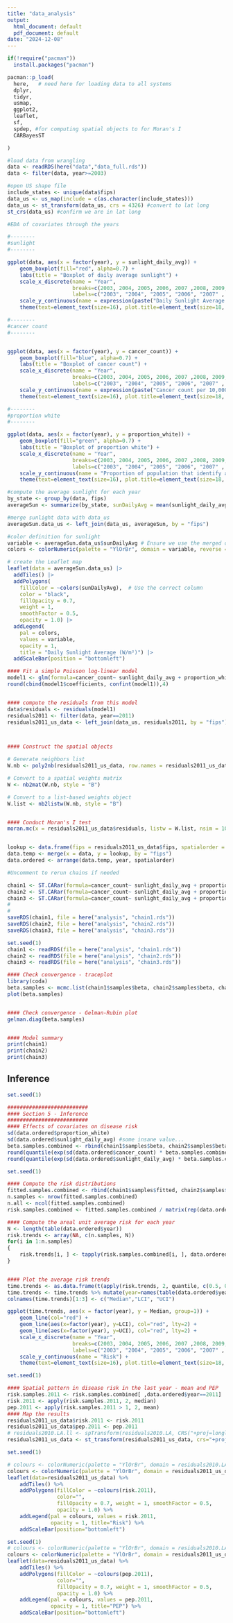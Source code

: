 ```yaml
---
title: "data_analysis"
output:
  html_document: default
  pdf_document: default
date: "2024-12-08"
---
```



```r
if(!require("pacman"))
  install.packages("pacman")

pacman::p_load(
  here,   # need here for loading data to all systems
  dplyr,
  tidyr,
  usmap,
  ggplot2, 
  leaflet,
  sf,
  spdep, #for computing spatial objects to for Moran's I
  CARBayesST

)
```

```r
#load data from wrangling
data <- readRDS(here("data","data_full.rds"))
data <- filter(data, year>=2003)

#open US shape file
include_states <- unique(data$fips)
data_us <- us_map(include = c(as.character(include_states)))
data_us <- st_transform(data_us, crs = 4326) #convert to lat long
st_crs(data_us) #confirm we are in lat long

```

```r

#EDA of covariates through the years

#--------
#sunlight
#--------

ggplot(data, aes(x = factor(year), y = sunlight_daily_avg)) +
    geom_boxplot(fill="red", alpha=0.7) + 
    labs(title = "Boxplot of daily average sunlight") + 
    scale_x_discrete(name = "Year", 
                     breaks=c(2003, 2004, 2005, 2006, 2007 ,2008, 2009, 2010, 2011), 
                     labels=c("2003", "2004", "2005", "2006", "2007" , "2008", "2009", "2010", "2011")) +
    scale_y_continuous(name = expression(paste("Daily Sunlight Average (W/m"^"2)"))) + 
    theme(text=element_text(size=16), plot.title=element_text(size=18, face="bold"))

#--------
#cancer count
#--------


ggplot(data, aes(x = factor(year), y = cancer_count)) +
    geom_boxplot(fill="blue", alpha=0.7) + 
    labs(title = "Boxplot of cancer count") + 
    scale_x_discrete(name = "Year", 
                     breaks=c(2003, 2004, 2005, 2006, 2007 ,2008, 2009, 2010, 2011), 
                     labels=c("2003", "2004", "2005", "2006", "2007" , "2008", "2009", "2010", "2011")) +
    scale_y_continuous(name = expression(paste("Cancer count per 10,000 people"))) + 
    theme(text=element_text(size=16), plot.title=element_text(size=18, face="bold"))

#--------
#proportion white
#--------

ggplot(data, aes(x = factor(year), y = proportion_white)) +
    geom_boxplot(fill="green", alpha=0.7) + 
    labs(title = "Boxplot of proportion white") + 
    scale_x_discrete(name = "Year", 
                     breaks=c(2003, 2004, 2005, 2006, 2007 ,2008, 2009, 2010, 2011), 
                     labels=c("2003", "2004", "2005", "2006", "2007" , "2008", "2009", "2010", "2011")) +
    scale_y_continuous(name = "Proportion of population that identify as white") + 
    theme(text=element_text(size=16), plot.title=element_text(size=18, face="bold"))

```


```r
#compute the average sunlight for each year
by_state <- group_by(data, fips)
averageSun <- summarize(by_state, sunDailyAvg = mean(sunlight_daily_avg, na.rm=T))

#merge sunlight data with data_us
averageSun.data_us <- left_join(data_us, averageSun, by = "fips")

#color definition for sunlight
variable <- averageSun.data_us$sunDailyAvg # Ensure we use the merged data column
colors <- colorNumeric(palette = "YlOrBr", domain = variable, reverse = FALSE)

# create the Leaflet map
leaflet(data = averageSun.data_us) |>
  addTiles() |>
  addPolygons(
    fillColor = ~colors(sunDailyAvg),  # Use the correct column
    color = "black",  
    fillOpacity = 0.7,
    weight = 1,
    smoothFactor = 0.5,
    opacity = 1.0) |>
  addLegend(
    pal = colors,
    values = variable,
    opacity = 1,
    title = "Daily Sunlight Average (W/m²)") |>
  addScaleBar(position = "bottomleft")

```

```r


#### Fit a simple Poisson log-linear model
model1 <- glm(formula=cancer_count~ sunlight_daily_avg + proportion_white, family="poisson", data=data)
round(cbind(model1$coefficients, confint(model1)),4)


#### compute the residuals from this model
data$residuals <- residuals(model1)
residuals2011 <- filter(data, year==2011)
residuals2011_us_data <- left_join(data_us, residuals2011, by = "fips")



#### Construct the spatial objects

# Generate neighbors list
W.nb <- poly2nb(residuals2011_us_data, row.names = residuals2011_us_data$fips)

# Convert to a spatial weights matrix
W <- nb2mat(W.nb, style = "B")

# Convert to a list-based weights object
W.list <- nb2listw(W.nb, style = "B")


#### Conduct Moran's I test
moran.mc(x = residuals2011_us_data$residuals, listw = W.list, nsim = 10000)



```

```r


lookup <- data.frame(fips = residuals2011_us_data$fips, spatialorder = 1:nrow(residuals2011_us_data))
data.temp <- merge(x = data, y = lookup, by = "fips")
data.ordered <- arrange(data.temp, year, spatialorder)

#Uncomment to rerun chains if needed

chain1 <- ST.CARar(formula=cancer_count~ sunlight_daily_avg + proportion_white, family="poisson", data=data.ordered, W=W, burnin=200000, n.sample=2200000, thin=1000, verbose=FALSE, AR = 1)
chain2 <- ST.CARar(formula=cancer_count~ sunlight_daily_avg + proportion_white, family="poisson", data=data.ordered, W=W, burnin=200000, n.sample=2200000, thin=1000, verbose=FALSE, AR = 1)
chain3 <- ST.CARar(formula=cancer_count~ sunlight_daily_avg + proportion_white, family="poisson", data=data.ordered, W=W, burnin=200000, n.sample=2200000, thin=1000, verbose=FALSE, AR = 1)
# 
# 
saveRDS(chain1, file = here("analysis", "chain1.rds"))
saveRDS(chain2, file = here("analysis", "chain2.rds"))
saveRDS(chain3, file = here("analysis", "chain3.rds"))

```


```r
set.seed(1)
chain1 <- readRDS(file = here("analysis", "chain1.rds"))
chain2 <- readRDS(file = here("analysis", "chain2.rds"))
chain3 <- readRDS(file = here("analysis", "chain3.rds"))

#### Check convergence - traceplot
library(coda)
beta.samples <- mcmc.list(chain1$samples$beta, chain2$samples$beta, chain3$samples$beta)
plot(beta.samples)


#### Check convergence - Gelman-Rubin plot
gelman.diag(beta.samples)


#### Model summary
print(chain1)
print(chain2)
print(chain3)
```



## Inference

```r
set.seed(1)

##########################
#### Section 5 - Inference
##########################
#### Effects of covariates on disease risk
sd(data.ordered$proportion_white)
sd(data.ordered$sunlight_daily_avg) #some insane value...
beta.samples.combined <- rbind(chain1$samples$beta, chain2$samples$beta, chain3$samples$beta)
round(quantile(exp(sd(data.ordered$cancer_count) * beta.samples.combined[ ,2]), c(0.5, 0.025, 0.975)),3)
round(quantile(exp(sd(data.ordered$sunlight_daily_avg) * beta.samples.combined[ ,3]), c(0.5, 0.025, 0.975)),3)
```


```r
set.seed(1)

#### Compute the risk distributions
fitted.samples.combined <- rbind(chain1$samples$fitted, chain2$samples$fitted, chain3$samples$fitted)
n.samples <- nrow(fitted.samples.combined)
n.all <- ncol(fitted.samples.combined)
risk.samples.combined <- fitted.samples.combined / matrix(rep(data.ordered$cancer_count, n.samples), nrow=n.samples, ncol=n.all, byrow=TRUE) 

#### Compute the areal unit average risk for each year
N <- length(table(data.ordered$year))
risk.trends <- array(NA, c(n.samples, N))
for(i in 1:n.samples)
{
    risk.trends[i, ] <- tapply(risk.samples.combined[i, ], data.ordered$year, mean)
}


#### Plot the average risk trends
time.trends <- as.data.frame(t(apply(risk.trends, 2, quantile, c(0.5, 0.025, 0.975))))
time.trends <- time.trends %>% mutate(year=names(table(data.ordered$year)))
colnames(time.trends)[1:3] <- c("Median","LCI", "UCI")

ggplot(time.trends, aes(x = factor(year), y = Median, group=1)) +
    geom_line(col="red") + 
    geom_line(aes(x=factor(year), y=LCI), col="red", lty=2) +
    geom_line(aes(x=factor(year), y=UCI), col="red", lty=2) + 
    scale_x_discrete(name = "Year", 
                     breaks=c(2003, 2004, 2005, 2006, 2007 ,2008, 2009, 2010, 2011), 
                     labels=c("2003", "2004", "2005", "2006", "2007" , "2008", "2009", "2010", "2011")) +    
    scale_y_continuous(name = "Risk") + 
    theme(text=element_text(size=16), plot.title=element_text(size=18, face="bold")) 
```


```r
set.seed(1)

#### Spatial pattern in disease risk in the last year - mean and PEP
risk.samples.2011 <- risk.samples.combined[ ,data.ordered$year==2011]
risk.2011 <- apply(risk.samples.2011, 2, median)
pep.2011 <- apply(risk.samples.2011 > 1, 2, mean)
#### Map the results
residuals2011_us_data$risk.2011 <- risk.2011
residuals2011_us_data$pep.2011 <- pep.2011
# residuals2010.LA.ll <- spTransform(residuals2010.LA, CRS("+proj=longlat +datum=WGS84 +no_defs"))
residuals2011_us_data <- st_transform(residuals2011_us_data, crs="+proj=longlat +datum=WGS84 +no_defs")
```

```r
set.seed(1)

# colours <- colorNumeric(palette = "YlOrBr", domain = residuals2010.LA.ll@data$risk.2010, reverse=FALSE)
colours <- colorNumeric(palette = "YlOrBr", domain = residuals2011_us_data$risk.2011, reverse=FALSE)
leaflet(data=residuals2011_us_data) %>% 
    addTiles() %>% 
    addPolygons(fillColor = ~colours(risk.2011), 
                color="",
                fillOpacity = 0.7, weight = 1, smoothFactor = 0.5,
                opacity = 1.0) %>%
    addLegend(pal = colours, values = risk.2011, 
              opacity = 1, title="Risk") %>%
    addScaleBar(position="bottomleft")
```

```r
set.seed(1)
# colours <- colorNumeric(palette = "YlOrBr", domain = residuals2010.LA.ll@data$pep.2010, reverse=FALSE)
colours <- colorNumeric(palette = "YlOrBr", domain = residuals2011_us_data$pep.2011, reverse=FALSE)
leaflet(data=residuals2011_us_data) %>% 
    addTiles() %>% 
    addPolygons(fillColor = ~colours(pep.2011), 
                color="",
                fillOpacity = 0.7, weight = 1, smoothFactor = 0.5,
                opacity = 1.0) %>%
    addLegend(pal = colours, values = pep.2011, 
              opacity = 1, title="PEP") %>%
    addScaleBar(position="bottomleft")
```

